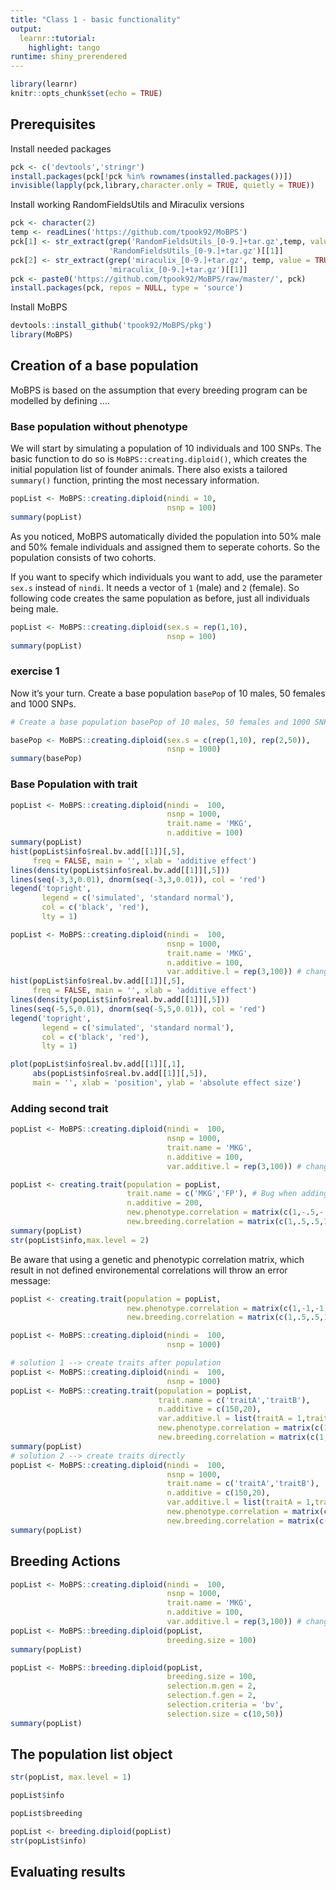 ```yaml
---
title: "Class 1 - basic functionality"
output: 
  learnr::tutorial:
    highlight: tango
runtime: shiny_prerendered
---
```


```r
library(learnr)
knitr::opts_chunk$set(echo = TRUE)
```

## Prerequisites

Install needed packages

```r
pck <- c('devtools','stringr')
install.packages(pck[!pck %in% rownames(installed.packages())])
invisible(lapply(pck,library,character.only = TRUE, quietly = TRUE))
```

Install working RandomFieldsUtils and Miraculix versions

```r
pck <- character(2)
temp <- readLines('https://github.com/tpook92/MoBPS')
pck[1] <- str_extract(grep('RandomFieldsUtils_[0-9.]+tar.gz',temp, value = TRUE),
                      'RandomFieldsUtils_[0-9.]+tar.gz')[[1]]
pck[2] <- str_extract(grep('miraculix_[0-9.]+tar.gz', temp, value = TRUE),
                      'miraculix_[0-9.]+tar.gz')[[1]]
pck <- paste0('https://github.com/tpook92/MoBPS/raw/master/', pck)
install.packages(pck, repos = NULL, type = 'source')


```


Install MoBPS

```r
devtools::install_github('tpook92/MoBPS/pkg')
library(MoBPS)
```

## Creation of a base population

MoBPS is based on the assumption that every breeding program can be modelled by defining ....

### Base population without phenotype

We will start by simulating a population of 10 individuals and 100 SNPs. The basic function to do so is `MoBPS::creating.diploid()`, which creates the initial population list of founder animals. There also exists a tailored `summary()` function, printing the most necessary information. 

```r
popList <- MoBPS::creating.diploid(nindi = 10,
                                   nsnp = 100)
summary(popList)
```

As you noticed, MoBPS automatically divided the population into 50% male and 50% female individuals and assigned them to seperate cohorts. So the population consists of two cohorts.

If you want to specify which individuals you want to add, use the parameter `sex.s` instead of `nindi`. It needs a vector of `1` (male) and `2` (female). So following code creates the same population as before, just all individuals being male. 

```r
popList <- MoBPS::creating.diploid(sex.s = rep(1,10),
                                   nsnp = 100)
summary(popList)
```


### exercise 1
Now it's your turn. Create a base population `basePop` of 10 males, 50 females and 1000 SNPs.

```r
# Create a base population basePop of 10 males, 50 females and 1000 SNPs

```


```r
basePop <- MoBPS::creating.diploid(sex.s = c(rep(1,10), rep(2,50)),
                                   nsnp = 1000)
summary(basePop)
```


### Base Population with trait

```r
popList <- MoBPS::creating.diploid(nindi =  100,
                                   nsnp = 1000,
                                   trait.name = 'MKG',
                                   n.additive = 100)
summary(popList)
hist(popList$info$real.bv.add[[1]][,5],
     freq = FALSE, main = '', xlab = 'additive effect')
lines(density(popList$info$real.bv.add[[1]][,5]))
lines(seq(-3,3,0.01), dnorm(seq(-3,3,0.01)), col = 'red')
legend('topright',
       legend = c('simulated', 'standard normal'),
       col = c('black', 'red'),
       lty = 1)
```


```r
popList <- MoBPS::creating.diploid(nindi =  100,
                                   nsnp = 1000,
                                   trait.name = 'MKG',
                                   n.additive = 100,
                                   var.additive.l = rep(3,100)) # change to single number when patched
hist(popList$info$real.bv.add[[1]][,5],
     freq = FALSE, main = '', xlab = 'additive effect')
lines(density(popList$info$real.bv.add[[1]][,5]))
lines(seq(-5,5,0.01), dnorm(seq(-5,5,0.01)), col = 'red')
legend('topright',
       legend = c('simulated', 'standard normal'),
       col = c('black', 'red'),
       lty = 1)
```


```r
plot(popList$info$real.bv.add[[1]][,1],
     abs(popList$info$real.bv.add[[1]][,5]),
     main = '', xlab = 'position', ylab = 'absolute effect size')

```


### Adding second trait

```r
popList <- MoBPS::creating.diploid(nindi =  100,
                                   nsnp = 1000,
                                   trait.name = 'MKG',
                                   n.additive = 100,
                                   var.additive.l = rep(3,100)) # change to single number when patched

popList <- creating.trait(population = popList,
                          trait.name = c('MKG','FP'), # Bug when adding second trait also needs first trait name
                          n.additive = 200,
                          new.phenotype.correlation = matrix(c(1,-.5,-.5,1),2,2),
                          new.breeding.correlation = matrix(c(1,.5,.5,1),2,2))
summary(popList)
str(popList$info,max.level = 2)
```

Be aware that using a genetic and phenotypic correlation matrix, which result in not defined environemental correlations will throw an error message:

```r
popList <- creating.trait(population = popList,
                          new.phenotype.correlation = matrix(c(1,-1,-1,1),2,2),
                          new.breeding.correlation = matrix(c(1,.5,.5,1),2,2))
```


```r
popList <- MoBPS::creating.diploid(nindi =  100,
                                   nsnp = 1000)


```

```r
# solution 1 --> create traits after population
popList <- MoBPS::creating.diploid(nindi =  100,
                                   nsnp = 1000)
popList <- MoBPS::creating.trait(population = popList,
                                 trait.name = c('traitA','traitB'),
                                 n.additive = c(150,20),
                                 var.additive.l = list(traitA = 1,traitB = 2),
                                 new.phenotype.correlation = matrix(c(1,0.5,0.5,1),2,2),
                                 new.breeding.correlation = matrix(c(1,0.2,0.2,1),2,2))
summary(popList)
# solution 2 --> create traits directly
popList <- MoBPS::creating.diploid(nindi =  100,
                                   nsnp = 1000,
                                   trait.name = c('traitA','traitB'),
                                   n.additive = c(150,20),
                                   var.additive.l = list(traitA = 1,traitB = 2),
                                   new.phenotype.correlation = matrix(c(1,0.5,0.5,1),2,2),
                                   new.breeding.correlation = matrix(c(1,0.2,0.2,1),2,2))
summary(popList)

```



## Breeding Actions


```r
popList <- MoBPS::creating.diploid(nindi =  100,
                                   nsnp = 1000,
                                   trait.name = 'MKG',
                                   n.additive = 100,
                                   var.additive.l = rep(3,100)) # change to single number when patched
popList <- MoBPS::breeding.diploid(popList,
                                   breeding.size = 100)
summary(popList)
```


```r
popList <- MoBPS::breeding.diploid(popList,
                                   breeding.size = 100,
                                   selection.m.gen = 2,
                                   selection.f.gen = 2,
                                   selection.criteria = 'bv',
                                   selection.size = c(10,50))
summary(popList)
```



## The population list object

```r
str(popList, max.level = 1)
```

```r
popList$info
```

```r
popList$breeding
```



```r
popList <- breeding.diploid(popList)
str(popList$info)
```


## Evaluating results
